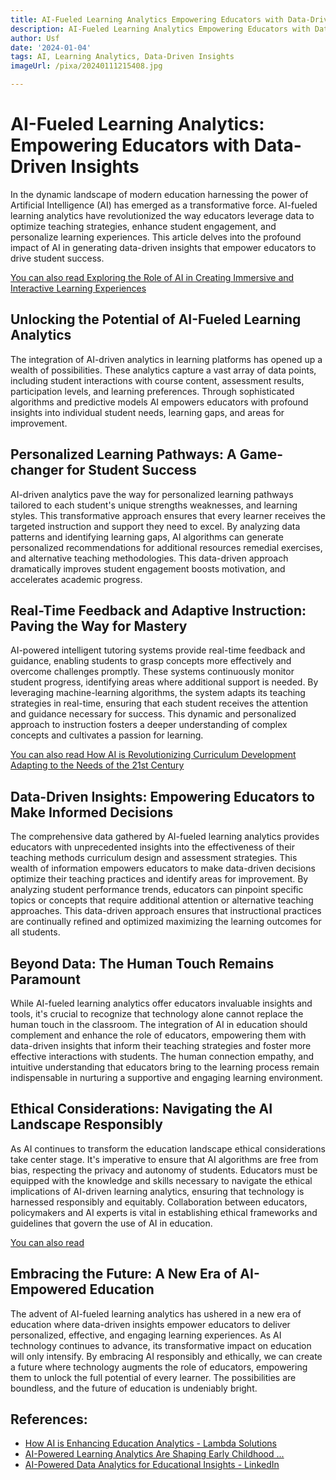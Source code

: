 ```yaml
---
title: AI-Fueled Learning Analytics Empowering Educators with Data-Driven Insights
description: AI-Fueled Learning Analytics Empowering Educators with Data-Driven Insights
author: Usf
date: '2024-01-04'
tags: AI, Learning Analytics, Data-Driven Insights
imageUrl: /pixa/20240111215408.jpg

---
```

# AI-Fueled Learning Analytics: Empowering Educators with Data-Driven Insights

In the dynamic landscape of modern education harnessing the power of Artificial Intelligence (AI) has emerged as a transformative force. AI-fueled learning  analytics have revolutionized the way educators leverage data to optimize teaching strategies, enhance  student engagement, and personalize  learning experiences. This article delves into the profound impact of AI in generating data-driven insights that empower educators to  drive student success.

[You can also read Exploring the Role of AI in Creating Immersive and Interactive Learning Experiences](Exploring%20the%20Role%20of%20AI%20in%20Creating%20Immersive%20and%20Interactive%20Learning%20Experiences)


## Unlocking the Potential of AI-Fueled Learning Analytics

The integration of AI-driven analytics in learning platforms has opened  up a wealth of possibilities. These  analytics  capture a vast array of data points,  including student interactions with course content, assessment results, participation levels, and learning preferences. Through sophisticated algorithms and predictive  models AI  empowers educators with profound  insights  into individual  student needs, learning gaps, and areas for improvement.

## Personalized Learning Pathways: A Game-changer for  Student Success

AI-driven analytics pave the way for personalized learning pathways tailored to each student's unique strengths weaknesses, and learning styles. This transformative approach ensures that every learner  receives the targeted instruction and support they need to excel. By analyzing data  patterns and identifying learning gaps, AI algorithms can generate personalized recommendations for additional resources remedial exercises, and alternative teaching methodologies. This data-driven approach dramatically improves student engagement boosts motivation, and accelerates academic progress.

## Real-Time Feedback  and Adaptive Instruction: Paving the Way for Mastery

AI-powered intelligent tutoring systems provide real-time feedback  and guidance,  enabling students  to grasp concepts more effectively and overcome challenges  promptly. These systems continuously monitor  student progress, identifying  areas where additional support is needed. By leveraging machine-learning algorithms, the system  adapts its teaching strategies in real-time, ensuring that each student receives the attention and guidance  necessary for success. This dynamic  and personalized approach to instruction  fosters a deeper  understanding of complex concepts  and cultivates a passion  for learning.

[You can also read How  AI is Revolutionizing Curriculum Development Adapting to the Needs of the  21st Century](How%20AI%20is%20Revolutionizing%20Curriculum%20Development%20Adapting%20to%20the%20Needs%20of%20the%2021st%20Century)


## Data-Driven  Insights: Empowering Educators to Make Informed Decisions

The comprehensive data gathered by AI-fueled learning analytics provides educators with unprecedented insights into the effectiveness of their teaching methods curriculum design and assessment strategies. This wealth of information empowers educators to make  data-driven decisions optimize their  teaching practices and  identify  areas for improvement. By analyzing student performance  trends, educators can  pinpoint  specific  topics or concepts that  require additional attention or alternative teaching approaches. This  data-driven approach ensures that  instructional  practices are continually refined and optimized maximizing the learning outcomes for all students.

## Beyond Data: The Human Touch Remains Paramount

While AI-fueled learning analytics offer educators invaluable insights and tools, it's crucial to recognize that technology alone cannot replace the  human touch in the classroom. The integration of AI in education should complement and enhance the role of educators, empowering  them with data-driven insights that inform their  teaching strategies and foster more effective interactions with students. The  human connection empathy, and intuitive understanding that educators bring  to the learning  process remain  indispensable in nurturing a supportive and engaging learning environment.

## Ethical Considerations: Navigating the AI Landscape Responsibly

As AI continues to transform  the education landscape ethical considerations take center stage. It's imperative  to ensure that AI algorithms are free from bias, respecting the privacy  and autonomy of  students. Educators must  be equipped with the knowledge and skills necessary to navigate the ethical implications of AI-driven learning analytics,  ensuring that technology is harnessed responsibly and equitably. Collaboration between educators, policymakers and AI experts is vital in establishing ethical frameworks and guidelines that govern the use of AI in education.

[You can also read ]()


## Embracing  the Future:  A New  Era of AI-Empowered Education

The advent of AI-fueled learning analytics has ushered in  a new  era of education where data-driven insights empower educators to deliver personalized, effective, and engaging  learning experiences. As AI technology continues to advance, its transformative impact on education will only  intensify. By embracing AI responsibly and ethically,  we can create a future where technology augments the role of educators, empowering them  to unlock the full potential of every learner. The possibilities are boundless, and  the future of education is undeniably bright.

## References:
- [How AI is Enhancing Education Analytics - Lambda Solutions](https://www.lambdasolutions.net/blog/how-ai-is-enhancing-education-analytics)
- [AI-Powered Learning Analytics Are Shaping Early Childhood ...](https://ceinternational1892.org/article/how-ai-powered-learning-analytics-are-shaping-early-childhood-education-and-instruction/)
- [AI-Powered Data Analytics for Educational Insights - LinkedIn](https://www.linkedin.com/pulse/unveiling-pedagogical-potential-ai-powered-data-luis-palma-pires-tgkcf?trk=article-ssr-frontend-pulse_more-articles_related-content-card)
